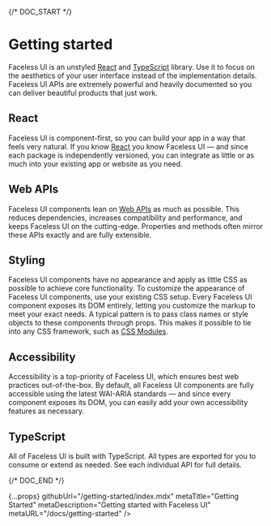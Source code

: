 
{/* DOC_START */}

# Getting started

Faceless UI is an unstyled [React](https://reactjs.org) and [TypeScript](https://www.typescriptlang.org)  library. Use it to focus on the aesthetics of your user interface instead of the implementation details. Faceless UI APIs are extremely powerful and heavily documented so you can deliver beautiful products that just work.

## React

Faceless UI is component-first, so you can build your app in a way that feels very natural. If you know [React](https://reactjs.org) you know Faceless UI — and since each package is independently versioned, you can integrate as little or as much into your existing app or website as you need.

## Web APIs

Faceless UI components lean on [Web APIs](https://developer.mozilla.org/en-US/docs/Web/API) as much as possible. This reduces dependencies, increases compatibility and performance, and keeps Faceless UI on the cutting-edge. Properties and methods often mirror these APIs exactly and are fully extensible.

## Styling

Faceless UI components have no appearance and apply as little CSS as possible to achieve core functionality. To customize the appearance of Faceless UI components, use your existing CSS setup. Every Faceless UI component exposes its DOM entirely, letting you customize the markup to meet your exact needs. A typical pattern is to pass class names or style objects to these components through props. This makes it possible to tie into any CSS framework, such as [CSS Modules](https://github.com/css-modules/css-modules).

## Accessibility

Accessibility is a top-priority of Faceless UI, which ensures best web practices out-of-the-box. By default, all Faceless UI components are fully accessible using the latest WAI-ARIA standards — and since every component exposes its DOM, you can easily add your own accessibility features as necessary.

## TypeScript

All of Faceless UI is built with TypeScript. All types are exported for you to consume or extend as needed. See each individual API for full details.

{/* DOC_END */}

  {...props}
  githubUrl="/getting-started/index.mdx"
  metaTitle="Getting Started"
  metaDescription="Getting started with Faceless UI"
  metaURL="/docs/getting-started"
/>
